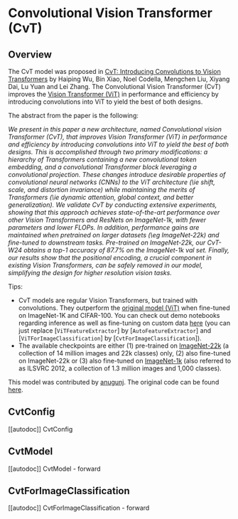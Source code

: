 <!--Copyright 2022 The HuggingFace Team. All rights reserved.

Licensed under the Apache License, Version 2.0 (the "License"); you may not use this file except in compliance with
the License. You may obtain a copy of the License at

http://www.apache.org/licenses/LICENSE-2.0

Unless required by applicable law or agreed to in writing, software distributed under the License is distributed on
an "AS IS" BASIS, WITHOUT WARRANTIES OR CONDITIONS OF ANY KIND, either express or implied. See the License for the
specific language governing permissions and limitations under the License.
-->

# Convolutional Vision Transformer (CvT)


## Overview

The CvT model was proposed in [CvT: Introducing Convolutions to Vision Transformers](https://arxiv.org/abs/2103.15808) by Haiping Wu, Bin Xiao, Noel Codella, Mengchen Liu, Xiyang Dai, Lu Yuan and Lei Zhang. The Convolutional Vision Transformer (CvT) improves the [Vision Transformer (ViT)](vit) in performance and efficiency by introducing convolutions into ViT to yield the best of both designs.

The abstract from the paper is the following:

*We present in this paper a new architecture, named Convolutional vision Transformer (CvT), that improves Vision Transformer (ViT) 
in performance and efficiency by introducing convolutions into ViT to yield the best of both designs. This is accomplished through 
two primary modifications: a hierarchy of Transformers containing a new convolutional token embedding, and a convolutional Transformer 
block leveraging a convolutional projection. These changes introduce desirable properties of convolutional neural networks (CNNs) 
to the ViT architecture (\ie shift, scale, and distortion invariance) while maintaining the merits of Transformers (\ie dynamic attention, 
global context, and better generalization). We validate CvT by conducting extensive experiments, showing that this approach achieves 
state-of-the-art performance over other Vision Transformers and ResNets on ImageNet-1k, with fewer parameters and lower FLOPs. In addition, 
performance gains are maintained when pretrained on larger datasets (\eg ImageNet-22k) and fine-tuned to downstream tasks. Pre-trained on 
ImageNet-22k, our CvT-W24 obtains a top-1 accuracy of 87.7\% on the ImageNet-1k val set. Finally, our results show that the positional encoding, 
a crucial component in existing Vision Transformers, can be safely removed in our model, simplifying the design for higher resolution vision tasks.*

Tips:

- CvT models are regular Vision Transformers, but trained with convolutions. They outperform the [original model (ViT)](vit) when fine-tuned on ImageNet-1K and CIFAR-100. You can check out demo notebooks regarding inference as well as fine-tuning on custom data [here](https://github.com/NielsRogge/Transformers-Tutorials/tree/master/VisionTransformer) (you can just replace [`ViTFeatureExtractor`] by [`AutoFeatureExtractor`] and [`ViTForImageClassification`] by [`CvtForImageClassification`]).
- The available checkpoints are either (1) pre-trained on [ImageNet-22k](http://www.image-net.org/) (a collection of 14 million images and 22k classes) only, (2) also fine-tuned on ImageNet-22k or (3) also fine-tuned on [ImageNet-1k](http://www.image-net.org/challenges/LSVRC/2012/) (also referred to as ILSVRC 2012, a collection of 1.3 million images and 1,000 classes).

This model was contributed by [anugunj](https://huggingface.co/anugunj). The original code can be found [here](https://github.com/microsoft/CvT).

## CvtConfig

[[autodoc]] CvtConfig

## CvtModel

[[autodoc]] CvtModel
    - forward

## CvtForImageClassification

[[autodoc]] CvtForImageClassification
    - forward

